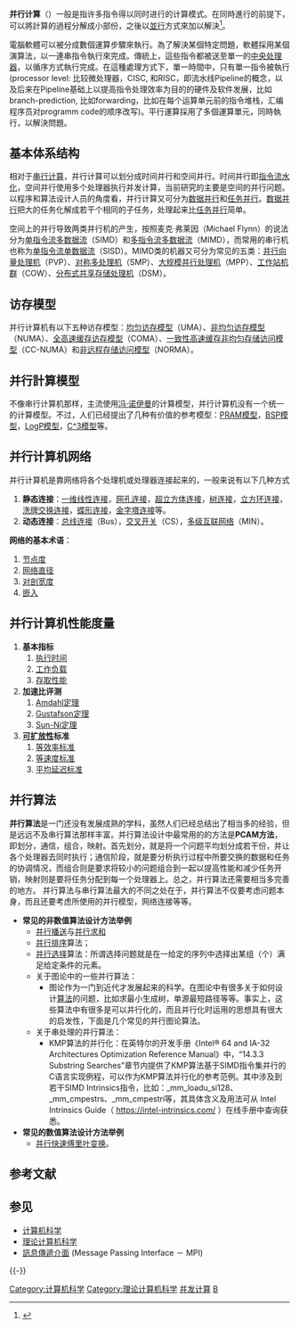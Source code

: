 {{Expand language|1=en|status=yes|time=2022-06-29T20:37:02+00:00}}
{{refimprove|time=2013-6-02}}
{{noteTA
|G1=IT
|1=zh-hans:并行;zh-hant:平行;
}}
{{他用
|subject='''parallel computing'''（中國大陆译名：'''并-{}-行计算'''，台湾译名：'''平-{}-行計算'''）
|other=<br/>'''concurrent computing'''（中國大陆译名：'''并-{}-发计算'''，台湾译名：'''並-{}-行計算'''）
|并发计算
}}

'''并行计算'''（{{lang-en|'''parallel computing'''}}）一般是指许多指令得以同时进行的计算模式。在同時進行的前提下，可以將計算的過程分解成小部份，之後以[[并发计算|並行]]方式來加以解決<ref>{{cite book |title = 平行計算基礎理論,系統及應用研究 |url = http://books.google.com/books?id=YPSIkgEACAAJ |accessdate = 2 June 2013 |year = 1992 |publisher = 國立中正大學資訊工程研究所}}</ref>。 

電腦軟體可以被分成數個運算步驟來執行。為了解決某個特定問題，軟體採用某個演算法，以一連串指令執行來完成。傳統上，這些指令都被送至單一的[[中央处理器|中央处理器]]，以循序方式執行完成。在這種處理方式下，單一時間中，只有單一指令被執行(processor level: 比较微处理器，CISC, 和RISC，即流水线Pipeline的概念，以及后来在Pipeline基础上以提高指令处理效率为目的的硬件及软件发展，比如branch-prediction, 比如forwarding，比如在每个运算单元前的指令堆栈，汇编程序员对programm code的顺序改写)。平行運算採用了多個運算單元，同時執行，以解決問題。

== 基本体系结构 ==
相对于[[串行计算|串行计算]]，并行计算可以划分成时间并行和空间并行。时间并行即[[流水线_(计算机)|指令流水化]]，空间并行使用多个处理器执行并发计算，当前研究的主要是空间的并行问题。以程序和算法设计人员的角度看，并行计算又可分为[[数据并行|数据并行]]和[[任务并行|任务并行]]。[[数据并行|数据并行]]把大的任务化解成若干个相同的子任务，处理起来比[[任务并行|任务并行]]简单。

空间上的并行导致两类并行机的产生，按照麦克·弗莱因（Michael Flynn）的说法分为[[单指令流多数据流|单指令流多数据流]]（SIMD）和[[多指令流多数据流|多指令流多数据流]]（MIMD），而常用的串行机也称为[[单指令流单数据流|单指令流单数据流]]（SISD）。MIMD类的机器又可分为常见的五类：[[并行向量处理机|并行向量处理机]]（PVP）、[[对称多处理机|对称多处理机]]（SMP）、[[大规模并行处理机|大规模并行处理机]]（MPP）、[[工作站机群|工作站机群]]（COW）、[[分布式共享存储处理机|分布式共享存储处理机]]（DSM）。

== 访存模型 ==
并行计算机有以下五种访存模型：[[均匀访存模型|均匀访存模型]]（UMA）、[[非均匀访存模型|非均匀访存模型]]（NUMA）、[[全高速缓存访存模型|全高速缓存访存模型]]（COMA）、[[一致性高速缓存非均匀存储访问模型|一致性高速缓存非均匀存储访问模型]]（CC-NUMA）和[[非远程存储访问模型|非远程存储访问模型]]（NORMA）。

== 并行計算模型 ==
不像串行计算机那样，主流使用[[冯·诺伊曼|冯·诺伊曼]]的计算模型，并行计算机没有一个统一的计算模型。不过，人们已经提出了几种有价值的参考模型：[[PRAM模型|PRAM模型]]，[[BSP模型|BSP模型]]，[[LogP模型|LogP模型]]，[[C^3模型|C^3模型]]等。

== 并行计算机网络 ==
并行计算机是靠网络将各个处理机或处理器连接起来的，一般来说有以下几种方式
# '''静态连接'''：[[一维线性连接|一维线性连接]]，[[网孔连接|网孔连接]]，[[超立方体连接|超立方体连接]]，[[树连接|树连接]]，[[立方环连接|立方环连接]]，[[洗牌交换连接|洗牌交换连接]]，[[蝶形连接|蝶形连接]]，[[金字塔连接|金字塔连接]]等。
# '''动态连接'''：[[总线|总线连接]]（Bus），[[交叉开关|交叉开关]]（CS），[[多级互联网络|多级互联网络]]（MIN）。

'''网络的基本术语'''：
# [[节点度|节点度]]
# [[网络直径|网络直径]]
# [[对剖宽度|对剖宽度]]
# [[嵌入_(網路)|嵌入]]

== 并行计算机性能度量 ==
# '''基本指标'''
## [[执行时间|执行时间]]
## [[工作负载|工作负载]]
## [[存取性能|存取性能]]
#'''加速比评测'''
## [[Amdahl定理|Amdahl定理]]
## [[Gustafson定理|Gustafson定理]]
## [[Sun-Ni定理|Sun-Ni定理]]
#'''[[可扩放性|可扩放性]]标准'''
## [[等效率标准|等效率标准]]
## [[等速度标准|等速度标准]]
## [[平均延迟标准|平均延迟标准]]

== 并行算法 ==
{{refimprove|time=2017-10-30}}
'''并行算法'''是一门还没有发展成熟的学科，虽然人们已经总结出了相当多的经验，但是远远不及串行算法那样丰富。并行算法设计中最常用的的方法是'''PCAM方法'''，即划分，通信，组合，映射。首先划分，就是将一个问题平均划分成若干份，并让各个处理器去同时执行；通信阶段，就是要分析执行过程中所要交换的数据和任务的协调情况，而组合则是要求将较小的问题组合到一起以提高性能和减少任务开销，映射则是要将任务分配到每一个处理器上。总之，并行算法还需要相当多完善的地方。
并行算法与串行算法最大的不同之处在于，并行算法不仅要考虑问题本身，而且还要考虑所使用的并行模型，网络连接等等。
*'''常见的非数值算法设计方法举例'''
**[[并行播送|并行播送]]与[[并行求和|并行求和]]
**[[并行排序|并行排序]]算法；
**[[并行选择|并行选择]]算法：所谓选择问题就是在一给定的序列中选择出某组（个）满足给定条件的元素。
**关于图论中的一些并行算法：
***图论作为一门到近代才发展起来的科学。在图论中有很多关于如何设计[[算法|算法]]的问题，比如求最小生成树，单源最短路径等等。事实上，这些算法中有很多是可以并行化的，而且并行化时运用的思想具有很大的启发性，下面是几个常见的并行图论算法。
**关于串处理的并行算法：
***KMP算法的并行化：在英特尔的开发手册《Intel® 64 and IA-32 Architectures Optimization Reference Manual》中，“14.3.3 Substring Searches”章节内提供了KMP算法基于SIMD指令集并行的C语言实现例程，可以作为KMP算法并行化的参考范例。其中涉及到若干SIMD Intrinsics指令，比如：_mm_loadu_si128、_mm_cmpestrs、_mm_cmpestri等，其具体含义及用法可从 Intel Intrinsics Guide（ https://intel-intrinsics.com/ {{Wayback|url=https://intel-intrinsics.com/ |date=20210727024225 }} ）在线手册中查询获悉。
*'''常见的数值算法设计方法举例'''
**[[并行快速傅里叶变换|并行快速傅里叶变换]]。

==参考文献==
{{Reflist}}

==参见==
*[[计算机科学|计算机科学]]
*[[理论计算机科学|理论计算机科学]]
*[[訊息傳遞介面|訊息傳遞介面]] (Message Passing Interface － MPI)

{{-}}
{{并行计算}}
{{Computer Science}}

[[Category:计算机科学|Category:计算机科学]]
[[Category:理论计算机科学|Category:理论计算机科学]]
[[Category:并发计算|]]
[[Category:分布式计算|B]]